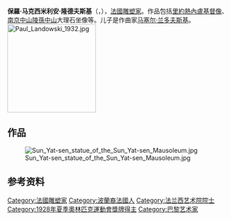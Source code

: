 {{expand|time=2011-03-03T07:37:20+00:00}}
{{unreferenced|time=2011-03-03T07:37:20+00:00}}
'''保羅·马克西米利安·隆德夫斯基'''（{{lang-fr|'''Paul Maximilien Landowski'''}}，{{bd|1875年|6月4日|1961年|3月27日}}），[[法國|法國]][[雕塑家|雕塑家]]。作品包括[[里約熱內盧基督像|里約熱內盧基督像]]、[[南京|南京]][[中山陵|中山陵]][[孫中山|孫中山]]大理石坐像等。儿子是作曲家[[马塞尔·兰多夫斯基|马塞尔·兰多夫斯基]]。
[[File:Paul_Landowski_1932.jpg|200px]]

== 作品 ==
[[File:Sun_Yat-sen_statue_of_the_Sun_Yat-sen_Mausoleum.jpg|thumb]]
== 参考资料 ==
{{reflist}}

{{Authority control}}
{{DEFAULTSORT: Landowski, Paul}}
[[Category:法國雕塑家|Category:法國雕塑家]]
[[Category:波蘭裔法國人|Category:波蘭裔法國人]]
[[Category:法兰西艺术院院士|Category:法兰西艺术院院士]]
[[Category:1928年夏季奧林匹克運動會獎牌得主|Category:1928年夏季奧林匹克運動會獎牌得主]]
[[Category:巴黎艺术家|Category:巴黎艺术家]]